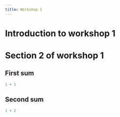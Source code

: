 ```yaml
---
title: Workshop 1
---
```


# Introduction to workshop 1

# Section 2 of workshop 1

## First sum

```r
1 + 1
```


## Second sum

```r
1 + 2
```



